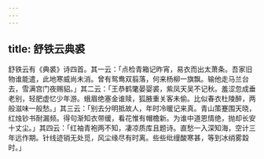 ```yaml
---
---
---
```

title: 舒铁云典裘
---



舒铁云有《典裘》诗四首。其一云：「点检青箱记昨宵，易衣而出太萧条。吾家旧物谁能遣，此地寒威尚未消。曾有鸳鸯双翦落，何来杨柳一旗飘。输他走马兰台去，雪满宫门夜赐貂。」其二云：「王恭鹤氅晏婴裘，紫凤天吴不记秋。羞涩忽成垂老别，轻肥虚忆少年游。蛾眉绝塞金谁赎，狐腋重关客未偷。比似春衣杜陵醉，两般滋味一般愁。」其三云：「别去分明抵故人，年时冷暖记来真。青山策蹇围天晓，红烛钞书耐漏频。得句渐知衣带缓，看花惟有帽檐新。为谁中道恩情绝，抛却长安十丈尘。」其四云：「红袖青袍两不知，凄凉质库且题诗。直愁一入深知海，空计三年远作期。针线迹销无处觅，风尘缘尽有时离。些些纰缦酸寒甚，等到冰绡雾縠时。」